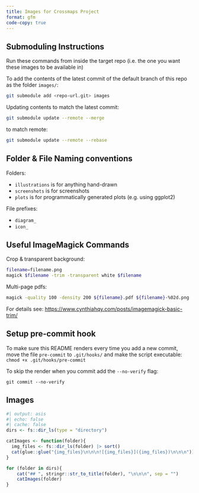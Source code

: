 ```yaml
---
title: Images for Crossmaps Project
format: gfm
code-copy: true
---
```


## Submoduling Instructions

Run these commands from inside the target repo (i.e. the one you want these images to be available in)

To add the contents of the latest commit of the default branch of this repo as the folder `images/`:

```zsh
git submodule add <repo-url.git> images
```

Updating contents to match the latest commit:

```zsh
git submodule update --remote --merge
```

to match remote:

```zsh
git submodule update --remote --rebase
```

## Folder & File Naming conventions

Folders:

- `illustrations` is for anything hand-drawn
- `screenshots` is for screenshots
- `plots` is for programmatically generated plots (e.g. using ggplot2)

File prefixes:

- `diagram_`
- `icon_`

## Useful ImageMagick Commands

Crop & transparent background:

```zsh
filename=filename.png
magick $filename -trim -transparent white $filename
```

Multi-page pdfs:

```zsh
magick -quality 100 -density 200 ${filename}.pdf ${filename}-%02d.png
```

For details see: <https://www.cynthiahqy.com/posts/imagemagick-basic-trim/>

## Setup pre-commit hook

To make sure this README renders every time you add a new commit,
move the file `pre-commit` to `.git/hooks/` and make the script executable:
`chmod +x .git/hooks/pre-commit`

To skip the render when you commit add the `--no-verify` flag:
```
git commit --no-verify
```

## Images

```r
#| output: asis
#| echo: false
#| cache: false
dirs <- fs::dir_ls(type = "directory")

catImages <- function(folder){
  img_files <- fs::dir_ls(folder) |> sort()
  cat(glue::glue("{img_files}\n\n\n![{img_files}]({img_files})\n\n\n"))
}

for (folder in dirs){
    cat("## ", stringr::str_to_title(folder), "\n\n\n", sep = "")
    catImages(folder)
}
```
